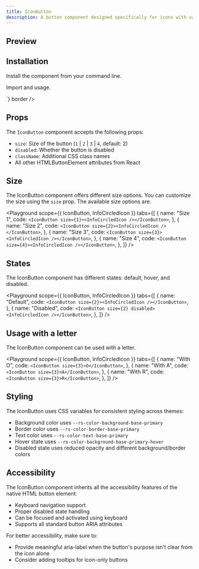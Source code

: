 ```yaml
---
title: IconButton
description: A button component designed specifically for icons with various sizes and states.
---
```


## Preview

<Preview>
  <Flex
    style={{
      flexDirection: "row",
      alignItems: "center",
      gap: "8px",
    }}
  >
    <IconButton size={4}>
      <InfoCircledIcon />
    </IconButton>
  </Flex>
</Preview>

## Installation

Install the component from your command line.

<LiveProvider>
  <LiveEditor code={`npm install @raystack/apsara`} border />
</LiveProvider>

Import and usage.

<LiveProvider>
    <LiveEditor code={`

<IconButton size={2}>
  <InfoCircledIcon />
</IconButton>
`} border />
</LiveProvider>

## Props

The `IconButton` component accepts the following props:

- `size`: Size of the button (`1` | `2` | `3` | `4`, default: 2)
- `disabled`: Whether the button is disabled
- `className`: Additional CSS class names
- All other HTMLButtonElement attributes from React

## Size

The IconButton component offers different size options. You can customize the size using the `size` prop. The available size options are:

<Playground
  scope={{ IconButton, InfoCircledIcon }}
  tabs={[
    {
      name: "Size 1",
      code: `<IconButton size={1}><InfoCircledIcon /></IconButton>`,
    },
    {
      name: "Size 2",
      code: `<IconButton size={2}><InfoCircledIcon /></IconButton>`,
    },
    {
      name: "Size 3",
      code: `<IconButton size={3}><InfoCircledIcon /></IconButton>`,
    },
    {
      name: "Size 4",
      code: `<IconButton size={4}><InfoCircledIcon /></IconButton>`,
    },
  ]}
/>

## States

The IconButton component has different states: default, hover, and disabled.

<Playground
  scope={{ IconButton, InfoCircledIcon }}
  tabs={[
    {
      name: "Default",
      code: `<IconButton size={2}><InfoCircledIcon /></IconButton>`,
    },
    {
      name: "Disabled",
      code: `<IconButton size={2} disabled><InfoCircledIcon /></IconButton>`,
    },
  ]}
/>

## Usage with a letter

The IconButton component can be used with a letter.

<Playground
  scope={{ IconButton, InfoCircledIcon }}
  tabs={[
    {
      name: "With O",
      code: `<IconButton size={3}>O</IconButton>`,
    },
    {
      name: "With A",
      code: `<IconButton size={3}>A</IconButton>`,
    },
    {
      name: "With R",
      code: `<IconButton size={3}>R</IconButton>`,
    },
  ]}
/>

## Styling

The IconButton uses CSS variables for consistent styling across themes:

- Background color uses `--rs-color-background-base-primary`
- Border color uses `--rs-color-border-base-primary`
- Text color uses `--rs-color-text-base-primary`
- Hover state uses `--rs-color-background-base-primary-hover`
- Disabled state uses reduced opacity and different background/border colors

## Accessibility

The IconButton component inherits all the accessibility features of the native HTML button element:

- Keyboard navigation support
- Proper disabled state handling
- Can be focused and activated using keyboard
- Supports all standard button ARIA attributes

For better accessibility, make sure to:

- Provide meaningful aria-label when the button's purpose isn't clear from the icon alone
- Consider adding tooltips for icon-only buttons
